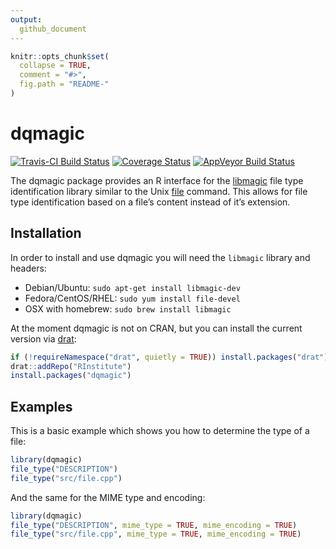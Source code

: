 ```yaml
---
output:
  github_document
---
```


<!-- README.md is generated from README.Rmd. Please edit that file -->

```r
knitr::opts_chunk$set(
  collapse = TRUE,
  comment = "#>",
  fig.path = "README-"
)
```

# dqmagic

[![Travis-CI Build Status](https://travis-ci.org/RInstitute/dqmagic.svg?branch=master)](https://travis-ci.org/RInstitute/dqmagic)
[![Coverage Status](https://img.shields.io/codecov/c/github/RInstitute/dqmagic/master.svg)](https://codecov.io/github/RInstitute/dqmagic?branch=master)
[![AppVeyor Build Status](https://ci.appveyor.com/api/projects/status/github/rstub/dqmagic?branch=master&svg=true)](https://ci.appveyor.com/project/rstub/dqmagic)

The dqmagic package provides an R interface for the [libmagic](https://linux.die.net/man/3/libmagic)
file type identification library similar to the Unix [file](https://linux.die.net/man/1/file)
command. This allows for file type identification based on a file's content instead of it's extension.

## Installation

In order to install and use dqmagic you will need the `libmagic` library and headers:

* Debian/Ubuntu: `sudo apt-get install libmagic-dev`
* Fedora/CentOS/RHEL: `sudo yum install file-devel`
* OSX with homebrew: `sudo brew install libmagic`

At the moment dqmagic is not on CRAN, but you can install the current version
via [drat](https://cran.r-project.org/package=drat):

```r
if (!requireNamespace("drat", quietly = TRUE)) install.packages("drat")
drat::addRepo("RInstitute")
install.packages("dqmagic")
```

## Examples

This is a basic example which shows you how to determine the type of a file:

```r
library(dqmagic)
file_type("DESCRIPTION")
file_type("src/file.cpp")
```

And the same for the MIME type and encoding:

```r
library(dqmagic)
file_type("DESCRIPTION", mime_type = TRUE, mime_encoding = TRUE)
file_type("src/file.cpp", mime_type = TRUE, mime_encoding = TRUE)
```
